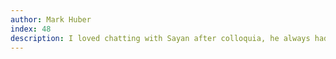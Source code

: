 ```yaml
---
author: Mark Huber
index: 48
description: I loved chatting with Sayan after colloquia, he always had a smile and a thoughtful take on what we'd just seen.  He was always eager to just get stuff done and make a difference.
---
```

